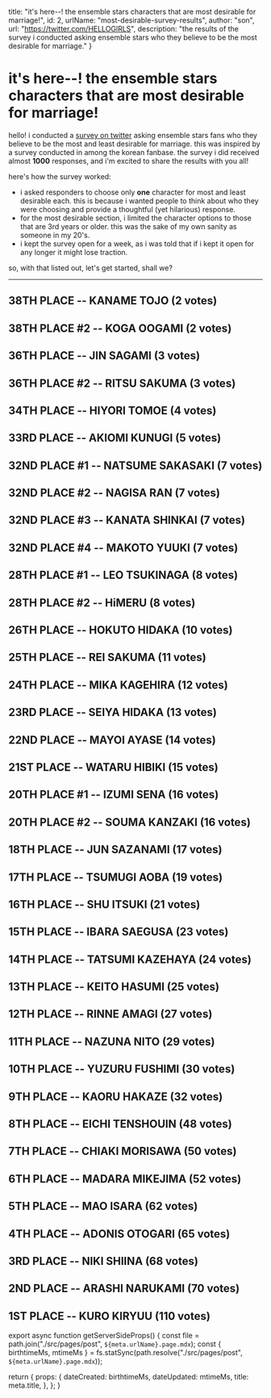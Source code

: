 
  title: "it's here--! the ensemble stars characters that are most desirable for marriage!",
  id: 2,
  urlName: "most-desirable-survey-results",
  author: "son",
  url: "https://twitter.com/HELLOGlRLS",
  description: "the results of the survey i conducted asking ensemble stars who they believe to be the most desirable for marriage."
}

# it's here--! the ensemble stars characters that are most desirable for marriage!

hello! i conducted a [survey on twitter](https://twitter.com/HELLOGlRLS/status/1619519203962421250?s=20) asking ensemble stars fans who they believe to be the most and least desirable for marriage. this was inspired by a survey conducted in among the korean fanbase. the survey i did received almost **1000** responses, and i'm excited to share the results with you all!

here's how the survey worked:

- i asked responders to choose only **one** character for most and least desirable each. this is because i wanted people to think about who they were choosing and provide a thoughtful (yet hilarious) response.
- for the most desirable section, i limited the character options to those that are 3rd years or older. this was the sake of my own sanity as someone in my 20's.
- i kept the survey open for a week, as i was told that if i kept it open for any longer it might lose traction.

so, with that listed out, let's get started, shall we?

---

## 38TH PLACE -- KANAME TOJO (2 votes)

## 38TH PLACE #2 -- KOGA OOGAMI (2 votes)

## 36TH PLACE -- JIN SAGAMI (3 votes)

## 36TH PLACE #2 -- RITSU SAKUMA (3 votes)

## 34TH PLACE -- HIYORI TOMOE (4 votes)

## 33RD PLACE -- AKIOMI KUNUGI (5 votes)

## 32ND PLACE #1 -- NATSUME SAKASAKI (7 votes)

## 32ND PLACE #2 -- NAGISA RAN (7 votes)

## 32ND PLACE #3 -- KANATA SHINKAI (7 votes)

## 32ND PLACE #4 -- MAKOTO YUUKI (7 votes)

## 28TH PLACE #1 -- LEO TSUKINAGA (8 votes)

## 28TH PLACE #2 -- HiMERU (8 votes)

## 26TH PLACE -- HOKUTO HIDAKA (10 votes)

## 25TH PLACE -- REI SAKUMA (11 votes)

## 24TH PLACE -- MIKA KAGEHIRA (12 votes)

## 23RD PLACE -- SEIYA HIDAKA (13 votes)

## 22ND PLACE -- MAYOI AYASE (14 votes)

## 21ST PLACE -- WATARU HIBIKI (15 votes)

## 20TH PLACE #1 -- IZUMI SENA (16 votes)

## 20TH PLACE #2 -- SOUMA KANZAKI (16 votes)

## 18TH PLACE -- JUN SAZANAMI (17 votes)

## 17TH PLACE -- TSUMUGI AOBA (19 votes)

## 16TH PLACE -- SHU ITSUKI (21 votes)

## 15TH PLACE -- IBARA SAEGUSA (23 votes)

## 14TH PLACE -- TATSUMI KAZEHAYA (24 votes)

## 13TH PLACE -- KEITO HASUMI (25 votes)

## 12TH PLACE -- RINNE AMAGI (27 votes)

## 11TH PLACE -- NAZUNA NITO (29 votes)

## 10TH PLACE -- YUZURU FUSHIMI (30 votes)

## 9TH PLACE -- KAORU HAKAZE (32 votes)

## 8TH PLACE -- EICHI TENSHOUIN (48 votes)

## 7TH PLACE -- CHIAKI MORISAWA (50 votes)

## 6TH PLACE -- MADARA MIKEJIMA (52 votes)

## 5TH PLACE -- MAO ISARA (62 votes)

## 4TH PLACE -- ADONIS OTOGARI (65 votes)

## 3RD PLACE -- NIKI SHIINA (68 votes)

## 2ND PLACE -- ARASHI NARUKAMI (70 votes)

## 1ST PLACE -- KURO KIRYUU (110 votes)


export async function getServerSideProps() {
  const file = path.join("./src/pages/post", `${meta.urlName}.page.mdx`);
  const { birthtimeMs, mtimeMs } = fs.statSync(path.resolve("./src/pages/post", `${meta.urlName}.page.mdx`));

  return {
    props: {
      dateCreated: birthtimeMs,
      dateUpdated: mtimeMs,
      title: meta.title,
    },
  };
}